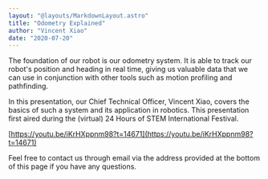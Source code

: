```yaml
---
layout: "@layouts/MarkdownLayout.astro"
title: "Odometry Explained"
author: "Vincent Xiao"
date: "2020-07-20"
---
```


The foundation of our robot is our odometry system. It is able to track our robot's position and heading in real time, giving us valuable data that we can use in conjunction with other tools such as motion profiling and pathfinding.

In this presentation, our Chief Technical Officer, Vincent Xiao, covers the basics of such a system and its application in robotics. This presentation first aired during the (virtual) 24 Hours of STEM International Festival.

[https://youtu.be/iKrHXppnm98?t=14671](https://youtu.be/iKrHXppnm98?t=14671)

Feel free to contact us through email via the address provided at the bottom of this page if you have any questions.

